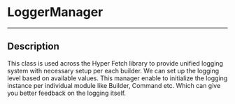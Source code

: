 # LoggerManager

---

## Description

This class is used across the Hyper Fetch library to provide unified logging system with necessary setup per each builder. We can set up the logging level based on available values. This manager enable to initialize the logging instance per individual module like Builder, Command etc. Which can give you better feedback on the logging itself.